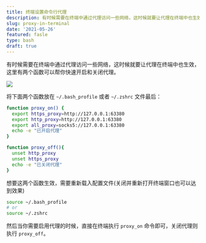 ```yaml
---
title: 终端设置命令行代理
description: 有时候需要在终端中通过代理访问一些网络，这时候就要让代理在终端中也生效，这里有两个函数可以帮你快速开启和关闭代理。
slug: proxy-in-terminal
date: '2021-05-26'
featured: fasle
type: bash
draft: true
---
```


有时候需要在终端中通过代理访问一些网络，这时候就要让代理在终端中也生效，这里有两个函数可以帮你快速开启和关闭代理。

![](https://static.webjam.cn/images/202405/proxy-in-terminal.webp)


将下面两个函数放在 `~/.bash_profile` 或者 `~/.zshrc` 文件最后：

```bash
function proxy_on() {
  export https_proxy=http://127.0.0.1:63380
  export http_proxy=http://127.0.0.1:63380
  export all_proxy=socks5://127.0.0.1:63380
  echo -e "已开启代理"
}

function proxy_off(){
  unset http_proxy
  unset https_proxy
  echo -e "已关闭代理"
}
```

想要这两个函数生效，需要重新载入配置文件(关闭并重新打开终端窗口也可以达到效果)

```bash
source ~/.bash_profile
# or
source ~/.zshrc
```

然后当你需要启用代理的时候，直接在终端执行 `proxy_on` 命令即可，关闭代理则执行 `proxy_off`。


